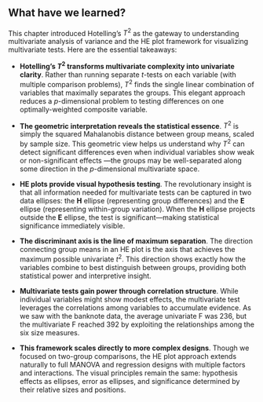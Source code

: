 ## What have we learned?

This chapter introduced Hotelling's $T^2$ as the gateway to understanding multivariate analysis of variance and 
the HE plot framework for visualizing multivariate tests. Here are the essential takeaways:

* **Hotelling's $T^2$ transforms multivariate complexity into univariate clarity**. Rather than running separate $t$-tests 
on each variable (with multiple comparison problems), $T^2$ finds the single linear combination of variables that 
maximally separates the groups. This elegant approach reduces a $p$-dimensional problem to testing differences on 
one optimally-weighted composite variable.

* **The geometric interpretation reveals the statistical essence**. $T^2$ is simply the squared Mahalanobis distance 
between group means, scaled by sample size. This geometric view helps us understand why $T^2$ can detect significant 
differences even when individual variables show weak or non-significant effects ---the groups may be well-separated 
along some direction in the $p$-dimensional multivariate space.

* **HE plots provide visual hypothesis testing**. The revolutionary insight is that all information needed for multivariate
tests can be captured in two data ellipses: the $\mathbf{H}$ ellipse (representing group differences) and the $\mathbf{E}$ ellipse 
(representing within-group variation). When the $\mathbf{H}$ ellipse projects outside the $\mathbf{E}$ ellipse, the test is 
significant---making statistical significance immediately visible.

* **The discriminant axis is the line of maximum separation**. The direction connecting group means in an HE plot is 
the axis that achieves the maximum possible univariate $t^2$. This direction shows exactly 
how the variables combine to best distinguish between groups, providing both statistical power and interpretive insight.

* **Multivariate tests gain power through correlation structure**. While individual variables might show modest effects, 
the multivariate test leverages the correlations among variables to accumulate evidence. As we saw with the banknote data, 
the average univariate F was 236, but the multivariate F reached 392 by exploiting the relationships among the six size measures.

* **This framework scales directly to more complex designs**. Though we focused on two-group comparisons, the HE plot approach 
extends naturally to full MANOVA and regression designs with multiple factors and interactions. The visual principles 
remain the same: hypothesis effects as ellipses, error as ellipses, and significance determined by their relative sizes and positions.
